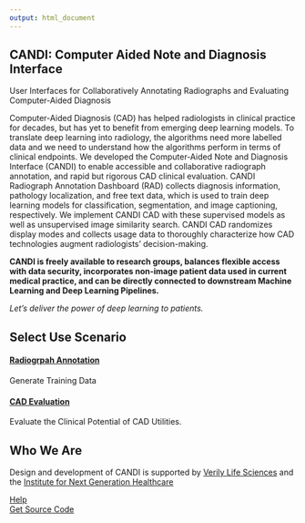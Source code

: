 ```yaml
---
output: html_document
---
```


## CANDI: Computer Aided Note and Diagnosis Interface

User Interfaces for Collaboratively Annotating Radiographs and Evaluating Computer-Aided Diagnosis

Computer-Aided Diagnosis (CAD) has helped radiologists in clinical practice for decades, but has yet to benefit from emerging deep learning models.  To translate deep learning into radiology, the algorithms need more labelled data and we need to understand how the algorithms perform in terms of clinical endpoints.  We developed the Computer-Aided Note and Diagnosis Interface (CANDI) to enable accessible and collaborative radiograph annotation, and rapid but rigorous CAD clinical evaluation.  CANDI Radiograph Annotation Dashboard (RAD) collects diagnosis information, pathology localization, and free text data, which is used to train deep learning models for classification, segmentation, and image captioning, respectively. We implement CANDI CAD with these supervised models as well as unsupervised image similarity search. CANDI CAD randomizes display modes and collects usage data to thoroughly characterize how CAD technologies augment radiologists’ decision-making.


**CANDI is freely available to research groups, balances flexible access with data security, incorporates non-image patient data used in current medical practice, and can be directly connected to downstream Machine Learning and Deep Learning Pipelines.**

_Let's deliver the power of deep learning to patients._

## Select Use Scenario

#### [Radiogrpah Annotation](visualizations.html)
Generate Training Data

#### [CAD Evaluation](visualizations.html)
Evaluate the Clinical Potential of CAD Utilities.


## Who We Are
Design and development of CANDI is supported by [Verily Life Sciences](https://verily.com/) and the [Institute for Next Generation Healthcare](http://www.nextgenhealthcare.org/)

[Help](help.html)  
[Get Source Code](source.html)